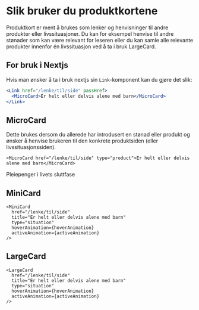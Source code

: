 

<Meta title="ds-react-navno/product-card/intro" />

# Slik bruker du produktkortene

Produktkort er ment å brukes som lenker og henvisninger til andre produkter eller livssituasjoner.
Du kan for eksempel henvise til andre stønader som kan være relevant for leseren eller du kan samle alle relevante
produkter innenfor én livssituasjon ved å ta i bruk LargeCard.

## For bruk i Nextjs

Hvis man ønsker å ta i bruk nextjs sin `Link`-komponent kan du gjøre det slik:

```jsx
<Link href="/lenke/til/side" passHref>
  <MicroCard>Er helt eller delvis alene med barn</MicroCard>
</Link>
```

## MicroCard

Dette brukes dersom du allerede har introdusert en stønad eller produkt og ønsker å henvise brukeren til den
konkrete produktsiden (eller livssituasjonssiden).

```
<MicroCard href="/lenke/til/side" type="product">Er helt eller delvis alene med barn</MicroCard>
```

<Canvas>
  <MicroCard href="/lenke/til/side" type="product">
    Pleiepenger i livets sluttfase
  </MicroCard>
</Canvas>

## MiniCard

```
<MiniCard
  href="/lenke/til/side"
  title="Er helt eller delvis alene med barn"
  type="situation"
  hoverAnimation={hoverAnimation}
  activeAnimation={activeAnimation}
/>
```

<Canvas>
  <MiniCard
    href="/lenke/til/side"
    title="Er helt eller delvis alene med barn"
    type="situation"
    hoverAnimation={hoverAnimation}
    activeAnimation={activeAnimation}
  />
</Canvas>

## LargeCard

```
<LargeCard
  href="/lenke/til/side"
  title="Er helt eller delvis alene med barn"
  type="situation"
  hoverAnimation={hoverAnimation}
  activeAnimation={activeAnimation}
/>
```

<Canvas>
  <LargeCard
    href="/lenke/til/side"
    title="Utvidet barnetrygd"
    type="situation"
    hoverAnimation={hoverAnimation}
    activeAnimation={activeAnimation}
    text="Et tillegg til ordinær barnetrygd når du bor alene med barn under 18 år."
    category="Pengestøtte"
  />
</Canvas>
